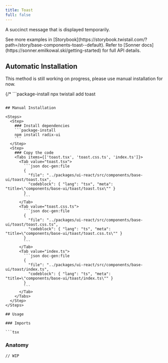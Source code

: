 ```yaml
---
title: Toast
full: false
---
```


A succinct message that is displayed temporarily.

<Callout type='info'>
  See more examples in [Storybook](https://storybook.twistail.com/?path=/story/base-components-toast--default).
  Refer to [Sonner docs](https://sonner.emilkowal.ski/getting-started) for full API details.
</Callout>

## Automatic Installation

<Callout type='warn'>
  This method is still working on progress, please use manual installation for now.
</Callout>

{/* ```package-install
npx twistail add toast
``` */}

## Manual Installation

<Steps>
  <Step>
    ### Install dependencies
    ```package-install
    npm install radix-ui
    ```
  </Step>
  <Step>
    ### Copy the code
    <Tabs items={['toast.tsx', 'toast.css.ts', 'index.ts']}>
      <Tab value="toast.tsx">
        ```json doc-gen:file
        {
          "file": "../packages/ui-react/src/components/base-ui/toast/toast.tsx",
          "codeblock": { "lang": "tsx", "meta": "title=\"components/base-ui/toast/toast.tsx\"" }
        }
        ```
      </Tab>
      <Tab value="toast.css.ts">
        ```json doc-gen:file
        {
          "file": "../packages/ui-react/src/components/base-ui/toast/toast.css.ts",
          "codeblock": { "lang": "ts", "meta": "title=\"components/base-ui/toast/toast.css.ts\"" }
        }
        ```
      </Tab>
      <Tab value="index.ts">
        ```json doc-gen:file
        {
          "file": "../packages/ui-react/src/components/base-ui/toast/index.ts",
          "codeblock": { "lang": "ts", "meta": "title=\"components/base-ui/toast/index.ts\"" }
        }
        ```
      </Tab>
    </Tabs>
  </Step>
</Steps>

## Usage

### Imports

```tsx
```

### Anatomy

```tsx
// WIP
```

